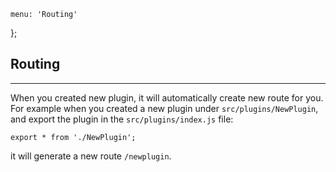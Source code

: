     menu: 'Routing'
};


## Routing

---

When you created new plugin, it will automatically create new route for you.
For example when you created a new plugin under `src/plugins/NewPlugin`, and export the plugin in the `src/plugins/index.js` file:

`export * from './NewPlugin';`

it will generate a new route `/newplugin`.
